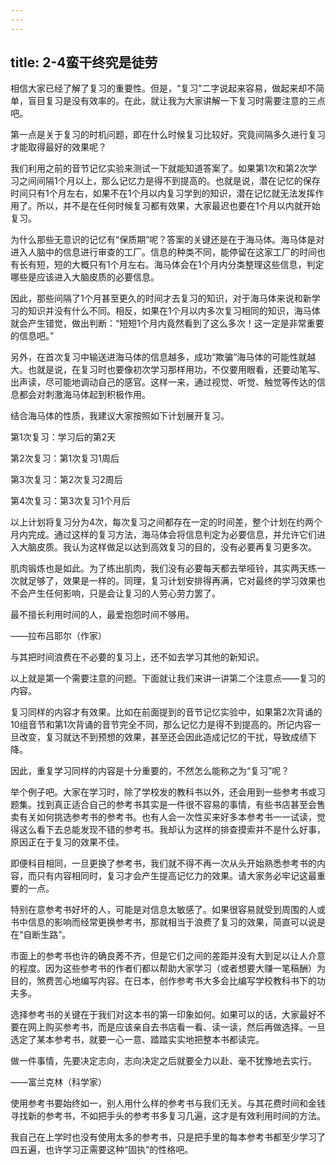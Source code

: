 ```yaml
---
---
---
```

title: 2-4蛮干终究是徒劳
---




相信大家已经了解了复习的重要性。但是，“复习”二字说起来容易，做起来却不简单，盲目复习是没有效率的。在此，就让我为大家讲解一下复习时需要注意的三点吧。

第一点是关于复习的时机问题，即在什么时候复习比较好。究竟间隔多久进行复习才能取得最好的效果呢？

我们利用之前的音节记忆实验来测试一下就能知道答案了。如果第1次和第2次学习之间间隔1个月以上，那么记忆力是得不到提高的。也就是说，潜在记忆的保存时间只有1个月左右，如果不在1个月以内复习学到的知识，潜在记忆就无法发挥作用了。所以，并不是在任何时候复习都有效果，大家最迟也要在1个月以内就开始复习。

为什么那些无意识的记忆有“保质期”呢？答案的关键还是在于海马体。海马体是对进入人脑中的信息进行审查的工厂。信息的种类不同，能停留在这家工厂的时间也有长有短，短的大概只有1个月左右。海马体会在1个月内分类整理这些信息，判定哪些是应该进入大脑皮质的必要信息。

因此，那些间隔了1个月甚至更久的时间才去复习的知识，对于海马体来说和新学习的知识并没有什么不同。相反，如果在1个月以内多次复习相同的知识，海马体就会产生错觉，做出判断：“短短1个月内竟然看到了这么多次！这一定是非常重要的信息吧。”

另外，在首次复习中输送进海马体的信息越多，成功“欺骗”海马体的可能性就越大。也就是说，在复习时也要像初次学习那样用功，不仅要用眼看，还要动笔写、出声读，尽可能地调动自己的感官。这样一来，通过视觉、听觉、触觉等传达的信息都会对刺激海马体起到积极作用。

结合海马体的性质，我建议大家按照如下计划展开复习。

第1次复习：学习后的第2天

第2次复习：第1次复习1周后

第3次复习：第2次复习2周后

第4次复习：第3次复习1个月后

以上计划将复习分为4次，每次复习之间都存在一定的时间差，整个计划在约两个月内完成。通过这样的复习方法，海马体会将信息判定为必要信息，并允许它们进入大脑皮质。我认为这样做足以达到高效复习的目的，没有必要再复习更多次。



肌肉锻炼也是如此。为了练出肌肉，我们没有必要每天都去举哑铃，其实两天练一次就足够了，效果是一样的。同理，复习计划安排得再满，它对最终的学习效果也不会产生任何影响，只是会让复习的人劳心劳力罢了。

最不擅长利用时间的人，最爱抱怨时间不够用。

——拉布吕耶尔（作家）



与其把时间浪费在不必要的复习上，还不如去学习其他的新知识。

以上就是第一个需要注意的问题。下面就让我们来讲一讲第二个注意点——复习的内容。

复习同样的内容才有效果。比如在前面提到的音节记忆实验中，如果第2次背诵的10组音节和第1次背诵的音节完全不同，那么记忆力是得不到提高的。所记内容一旦改变，复习就达不到预想的效果，甚至还会因此造成记忆的干扰，导致成绩下降。

因此，重复学习同样的内容是十分重要的，不然怎么能称之为“复习”呢？

举个例子吧。大家在学习时，除了学校发的教科书以外，还会用到一些参考书或习题集。找到真正适合自己的参考书其实是一件很不容易的事情，有些书店甚至会售卖有关如何挑选参考书的参考书。也有人会一次性买来好多本参考书一一试读，觉得这么看下去总能发现不错的参考书。我却认为这样的排查摸索并不是什么好事，原因正在于复习的效果不佳。

即便科目相同，一旦更换了参考书，我们就不得不再一次从头开始熟悉参考书的内容，而只有内容相同时，复习才会产生提高记忆力的效果。请大家务必牢记这最重要的一点。

特别在意参考书好坏的人，可能是对信息太敏感了。如果很容易就受到周围的人或书中信息的影响而经常更换参考书，那就相当于浪费了复习的效果，简直可以说是在“自断生路”。

市面上的参考书也许的确良莠不齐，但是它们之间的差距并没有大到足以让人介意的程度。因为这些参考书的作者们都以帮助大家学习（或者想要大赚一笔稿酬）为目的，煞费苦心地编写内容。在日本，创作参考书大多会比编写学校教科书下的功夫多。

选择参考书的关键在于我们对这本书的第一印象如何。如果可以的话，大家最好不要在网上购买参考书，而是应该亲自去书店看一看、读一读，然后再做选择。一旦选定了某本参考书，就要一心一意、踏踏实实地把整本书都读完。

做一件事情，先要决定志向，志向决定之后就要全力以赴、毫不犹豫地去实行。

——富兰克林（科学家）



使用参考书要始终如一，别人用什么样的参考书与我们无关。与其花费时间和金钱寻找新的参考书，不如把手头的参考书多复习几遍，这才是有效利用时间的方法。

我自己在上学时也没有使用太多的参考书，只是把手里的每本参考书都至少学习了四五遍，也许学习正需要这种“固执”的性格吧。